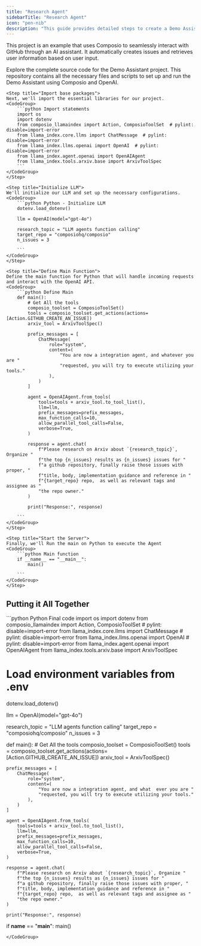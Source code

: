 ```yaml
---
title: "Research Agent"
sidebarTitle: "Research Agent"
icon: "pen-nib"
description: "This guide provides detailed steps to create a Demo Assistant using Composio and OpenAI. You will build a system capable of interacting with GitHub to create issues and fetch user information."
---
```

This project is an example that uses Composio to seamlessly interact with GitHub through an AI assistant. It automatically creates issues and retrieves user information based on user input.




<Tabs>
<Tab title="Python">
<Card color="#7bee0c" title="Research Agent GitHub Repository" icon="github" href="https://github.com/ComposioHQ/composio/tree/master/python/examples/quickstarters/arxiv-research-reporter">
  Explore the complete source code for the Demo Assistant project. This repository contains all the necessary files and scripts to set up and run the Demo Assistant using Composio and OpenAI.
  <CardBody>
  </CardBody>
</Card>
<Steps>

    <Step title="Import base packages">
    Next, we'll import the essential libraries for our project.
    <CodeGroup>
        ```python Import statements
        import os
        import dotenv
        from composio_llamaindex import Action, ComposioToolSet  # pylint: disable=import-error
        from llama_index.core.llms import ChatMessage  # pylint: disable=import-error
        from llama_index.llms.openai import OpenAI  # pylint: disable=import-error
        from llama_index.agent.openai import OpenAIAgent
        from llama_index.tools.arxiv.base import ArxivToolSpec
        ```
    </CodeGroup>
    </Step>

    <Step title="Initialize LLM">
    We'll initialize our LLM and set up the necessary configurations.
    <CodeGroup>
        ```python Python - Initialize LLM
        dotenv.load_dotenv()

        llm = OpenAI(model="gpt-4o")

        research_topic = "LLM agents function calling"
        target_repo = "composiohq/composio"
        n_issues = 3
        
        ```
    </CodeGroup>
    </Step>

    <Step title="Define Main Function">
    Define the main function for Python that will handle incoming requests and interact with the OpenAI API.
    <CodeGroup>
        ```python Define Main
        def main():
            # Get All the tools
            composio_toolset = ComposioToolSet()
            tools = composio_toolset.get_actions(actions=[Action.GITHUB_CREATE_AN_ISSUE])
            arxiv_tool = ArxivToolSpec()

            prefix_messages = [
                ChatMessage(
                    role="system",
                    content=(
                        "You are now a integration agent, and whatever you are "
                        "requested, you will try to execute utilizing your tools."
                    ),
                )
            ]

            agent = OpenAIAgent.from_tools(
                tools=tools + arxiv_tool.to_tool_list(),
                llm=llm,
                prefix_messages=prefix_messages,
                max_function_calls=10,
                allow_parallel_tool_calls=False,
                verbose=True,
            )

            response = agent.chat(
                f"Please research on Arxiv about `{research_topic}`, Organize "
                f"the top {n_issues} results as {n_issues} issues for "
                f"a github repository, finally raise those issues with proper, "
                f"title, body, implementation guidance and reference in "
                f"{target_repo} repo,  as well as relevant tags and assignee as "
                "the repo owner."
            )

            print("Response:", response)
        
        ```
    </CodeGroup>
    </Step>

    <Step title="Start the Server">
    Finally, we'll Run the main on Python to execute the Agent
    <CodeGroup>
        ```python Main function 
        if __name__ == "__main__":
            main()

        ```
    </CodeGroup>
    </Step>

</Steps>
</Tab>

</Tabs>















## Putting it All Together

<CodeGroup>
```python Python Final code
import os
import dotenv
from composio_llamaindex import Action, ComposioToolSet  # pylint: disable=import-error
from llama_index.core.llms import ChatMessage  # pylint: disable=import-error
from llama_index.llms.openai import OpenAI  # pylint: disable=import-error
from llama_index.agent.openai import OpenAIAgent
from llama_index.tools.arxiv.base import ArxivToolSpec

# Load environment variables from .env
dotenv.load_dotenv()

llm = OpenAI(model="gpt-4o")

research_topic = "LLM agents function calling"
target_repo = "composiohq/composio"
n_issues = 3


def main():
    # Get All the tools
    composio_toolset = ComposioToolSet()
    tools = composio_toolset.get_actions(actions=[Action.GITHUB_CREATE_AN_ISSUE])
    arxiv_tool = ArxivToolSpec()

    prefix_messages = [
        ChatMessage(
            role="system",
            content=(
                "You are now a integration agent, and what  ever you are "
                "requested, you will try to execute utilizing your tools."
            ),
        )
    ]

    agent = OpenAIAgent.from_tools(
        tools=tools + arxiv_tool.to_tool_list(),
        llm=llm,
        prefix_messages=prefix_messages,
        max_function_calls=10,
        allow_parallel_tool_calls=False,
        verbose=True,
    )

    response = agent.chat(
        f"Please research on Arxiv about `{research_topic}`, Organize "
        f"the top {n_issues} results as {n_issues} issues for "
        f"a github repository, finally raise those issues with proper, "
        f"title, body, implementation guidance and reference in "
        f"{target_repo} repo,  as well as relevant tags and assignee as "
        "the repo owner."
    )

    print("Response:", response)


if __name__ == "__main__":
    main()

```
</CodeGroup>